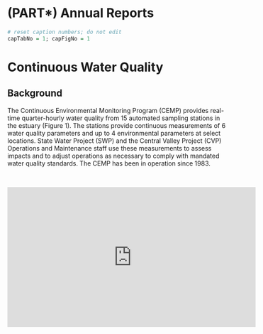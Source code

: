 # (PART\*) Annual Reports {.unnumbered}

```r
# reset caption numbers; do not edit
capTabNo = 1; capFigNo = 1
```

# Continuous Water Quality {#cwq}

## Background {.unlisted}

The Continuous Environmental Monitoring Program (CEMP) provides real-time quarter-hourly water quality from 15 automated sampling stations in the estuary (Figure 1). The stations provide continuous measurements of 6 water quality parameters and up to 4 environmental parameters at select locations. State Water Project (SWP) and the Central Valley Project (CVP) Operations and Maintenance staff use these measurements to assess impacts and to adjust operations as necessary to comply with mandated water quality standards. The CEMP has been in operation since 1983.

<br>

::: {align="center"}
<iframe width="560" height="315" src="https://www.youtube.com/embed/8TfORxxAvZ8" frameborder="0" allowfullscreen>


</iframe>
:::
